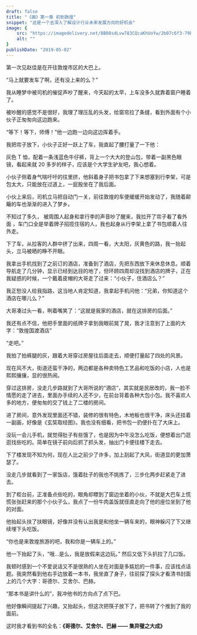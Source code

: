 ```yaml
---
draft: false
title: "《画》第一章 初到敦煌"
snippet: "这是一个去深入了解设计行业未来发展方向的好机会"
image: {
    src: "https://imagedelivery.net/8B08sdLvw783CQcaKhUoYw/2b07c6f3-79b2-410b-438d-b3499b9ed200/public",
    alt: ""
}
publishDate: "2019-05-02"
---
```


第一次见赵佳是在开往敦煌市区的大巴上。

“马上就要发车了啊，还有没上来的么？”

我从睡梦中被司机的催促声吵了醒来，今天起的太早，上车没多久就靠着窗户睡着了。

被吵醒的感觉不是很好，我理了理压乱的头发，给窗帘拉了条缝，看到外面有个小伙子正匆匆向这边跑来。

“等下！等下，师傅！”他一边跑一边向这边挥着手。

我把帘子放下，小伙子正好一跃上了车，我直起了腰打量了一下他：

灰色 T 恤，配着一条浅蓝色牛仔裤，背上一个大大的登山包，带着一副黑色眼镜，看起来就 20 多岁的样子，应该是个大学生驴友吧，我心想着。

小伙子侧着身气喘吁吁的往里挤，他斜着身子把书包拿了下来想塞到行李架，可是包太大，只能放在过道上，一屁股坐在了我后面。

小伙上来后，司机立马把自动门一关，前往敦煌的车便缓缓开始发动了，我随着颠簸的车也渐渐的进入了梦乡。

不知过了多久， 被周围人起身和拿行李的声音吵了醒来，我拉开了帘子看了看外面 ，车门口全是举着牌子招揽住宿的人，我也起身从行李架上拿了书包顺着人往外走。

下了车，从拉客的人群中挤了出来，四周一看，大太阳，灰黄色的路，我一抬起头，立马被晒的睁不开眼。

我拿出手机找到了之前订的酒店，准备到了酒店，先把东西放下来休息休息。顺着导航走了几分钟，显示已经到达目的地了，但环顾四周却没找到酒店的牌子，正在我疑惑的时候，一个戴着皮帽的大哥走了过来：“小伙子，住酒店么？”

我正愁没人给我指路，这当地人肯定知道，我拿起手机问他：“兄弟，你知道这个酒店在哪儿么？”

大哥凑过头一看，咧着嘴笑了：“这就是我家的酒店，就在这排房的后面。”

我还有点不信，他把手里面的纸牌子拿到我眼前晃了晃，我才注意到了上面的大字：“敦煌国渡酒店”

“走吧。”

我拍了拍裤腿的灰，跟着大哥穿过房屋往后面走去，顺便打量起了四处的风景。

现在风不大，街道还蛮干净的，两边都是各种卖特色工艺品和吃饭的小店，人也是熙熙攘攘，显的很热闹。

穿过这排房，没走几步路就到了大哥所说的“酒店”，其实就是民居改的，我一脸不情愿的走了进去，里面办手续的人还不少，在前台背着各种大包小包。我不喜欢人多的地方，便匆匆的交了钱上了二楼的房间。

进了房间，意外发现里面还不错，装修的很有特色，木地板也很干净，床头还挂着一副画，好像是《玄奘取经图》。我也没有细看，把书包一扔便扑在了大床上。

没玩一会儿手机，就觉得肚子有些饿了，也是因为中午没怎么吃饭，便想着出门逛逛找些吃的。简单在镜子前向后抓了抓头发，抽出门卡便往楼下走去。

下了楼发现不知为何，现在人比之前少了许多，加上刮起了大风，街道显的更加萧瑟了。

没走几步就看到了一家饭店，饿着肚子的我也不挑拣了，三步化两步赶紧走了进去。

到了柜台前，正准备点些吃的，眼角却瞟到了窗边坐着的小伙，不就是大巴车上慌慌张张赶来的那个小伙子么，我点了一份牛肉盖饭就径直走向了他的座位坐到了他的对面。

他抬起头扶了扶眼镜，好像并没有认出我是和他坐一辆车来的，眼神躲闪了下又继续埋下头吃饭。

“你也是来敦煌旅游的吧，我和你是一辆车上的。”

他一下抬起了头，“哦...是么，我是放假来这边玩。” 然后又低下头扒拉了几口饭。

我顿时感到一个不爱说话又不是很熟的人坐在对面是多尴尬的一件事，应该找点话题。我突然看到他右手边放着一本书，我坐直了身子，往前探了探头才看清书封面上的几个大字：哥德尔、艾舍尔、巴赫。

“那本书是讲什么的”，我冲他书的方向点了点下巴。

他好像瞬间提起了兴趣，又抬起头，但这次把筷子放下了，把书转了个推到了我的面前。

这时我才看到书的全名：**《哥德尔、艾舍尔、巴赫 —— 集异璧之大成》**
